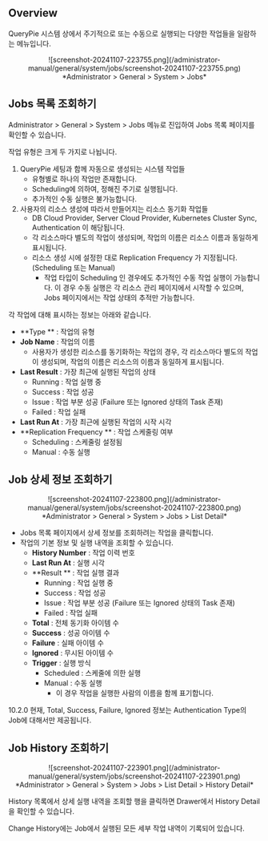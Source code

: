 
## Overview

QueryPie 시스템 상에서 주기적으로 또는 수동으로 실행되는 다양한 작업들을 일람하는 메뉴입니다.
<p align="center">
![screenshot-20241107-223755.png](/administrator-manual/general/system/jobs/screenshot-20241107-223755.png)
*Administrator &gt; General &gt; System &gt; Jobs*
</p>

## Jobs 목록 조회하기

Administrator &gt; General &gt; System &gt; Jobs 메뉴로 진입하여 Jobs 목록 페이지를 확인할 수 있습니다.

작업 유형은 크게 두 가지로 나뉩니다.

1. QueryPie 세팅과 함께 자동으로 생성되는 시스템 작업들
    * 유형별로 하나의 작업만 존재합니다.
    * Scheduling에 의하여, 정해진 주기로 실행됩니다.
    * 추가적인 수동 실행은 불가능합니다.
2. 사용자의 리소스 생성에 따라서 만들어지는 리소스 동기화 작업들
    * DB Cloud Provider, Server Cloud Provider, Kubernetes Cluster Sync, Authentication 이 해당됩니다.
    * 각 리소스마다 별도의 작업이 생성되며, 작업의 이름은 리소스 이름과 동일하게 표시됩니다.
    * 리소스 생성 시에 설정한 대로 Replication Frequency 가 지정됩니다. (Scheduling 또는 Manual)
        * 작업 타입이 Scheduling 인 경우에도 추가적인 수동 작업 실행이 가능합니다. 이 경우 수동 실행은 각 리소스 관리 페이지에서 시작할 수 있으며, Jobs 페이지에서는 작업 상태의 추적만 가능합니다.

각 작업에 대해 표시하는 정보는 아래와 같습니다.

*  **Type ** : 작업의 유형
*  **Job Name**  : 작업의 이름
    * 사용자가 생성한 리소스를 동기화하는 작업의 경우, 각 리소스마다 별도의 작업이 생성되며, 작업의 이름은 리소스의 이름과 동일하게 표시됩니다.
*  **Last Result**  : 가장 최근에 실행된 작업의 상태
    * Running : 작업 실행 중
    * Success : 작업 성공
    * Issue : 작업 부분 성공 (Failure 또는 Ignored 상태의 Task 존재)
    * Failed : 작업 실패
*  **Last Run At**  : 가장 최근에 실행된 작업의 시작 시각
*  **Replication Frequency ** : 작업 스케줄링 여부
    * Scheduling : 스케줄링 설정됨
    * Manual : 수동 실행

## Job 상세 정보 조회하기


<p align="center">
![screenshot-20241107-223800.png](/administrator-manual/general/system/jobs/screenshot-20241107-223800.png)
*Administrator &gt; General &gt; System &gt; Jobs &gt; List Detail*
</p>

* Jobs 목록 페이지에서 상세 정보를 조회하려는 작업을 클릭합니다.
* 작업의 기본 정보 및 실행 내역을 조회할 수 있습니다.
    *  **History Number**  : 작업 이력 번호
    *  **Last Run At**  : 실행 시각
    *  **Result ** : 작업 실행 결과
        * Running : 작업 실행 중
        * Success : 작업 성공
        * Issue : 작업 부분 성공 (Failure 또는 Ignored 상태의 Task 존재)
        * Failed : 작업 실패
    *  **Total**  : 전체 동기화 아이템 수
    *  **Success**  : 성공 아이템 수
    *  **Failure**  : 실패 아이템 수
    *  **Ignored**  : 무시된 아이템 수
    *  **Trigger**  : 실행 방식
        * Scheduled : 스케줄에 의한 실행
        * Manual : 수동 실행
            * 이 경우 작업을 실행한 사람의 이름을 함께 표기합니다.

<Callout type="info">
10.2.0 현재, Total, Success, Failure, Ignored 정보는 Authentication Type의 Job에 대해서만 제공됩니다.
</Callout>

## Job History 조회하기

<p align="center">
![screenshot-20241107-223901.png](/administrator-manual/general/system/jobs/screenshot-20241107-223901.png)
*Administrator &gt; General &gt; System &gt; Jobs &gt; List Detail &gt; History Detail*
</p>

History 목록에서 상세 실행 내역을 조회할 행을 클릭하면 Drawer에서 History Detail을 확인할 수 있습니다.

Change History에는 Job에서 실행된 모든 세부 작업 내역이 기록되어 있습니다.
